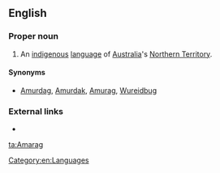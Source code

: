 ==English==

===Proper noun===
{{en-proper noun}}

# An [[indigenous]] [[language]] of [[Australia]]'s [[Northern Territory]].

====Synonyms====
* [[Amurdag]], [[Amurdak]], [[Amurag]], [[Wureidbug]]

===External links===
* {{ISO 639|link=Ethnologue|code=amg}}

[[Category:en:Languages]]

[[ta:Amarag]]